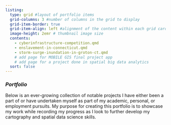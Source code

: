 ```yaml
---
listing:
  type: grid #layout of portfolio items
  grid-columns: 3 #number of columns in the grid to display
  grid-item-border: true
  grid-item-align: left #alignment of the content within each grid card 
  image-height: 2emr # thumbnail image size
  contents:
    - cyberinfrastructure-competition.qmd
    - enslavement-in-connecticut.qmd
    - storm-surge-inundation-in-groton-ct.qmd
    # add page for MOBILE GIS final project app
    # add page for a project done in spatial big data analytics
  sort: false
---
```


### *Portfolio*

Below is an ever-growing collection of notable projects I have either been a part of or have undertaken myself as part of my academic, personal, or employment pursuits. My purpose for creating this portfolio is to showcase my work while recording my progress as I look to further develop my cartography and spatial data science skills.
